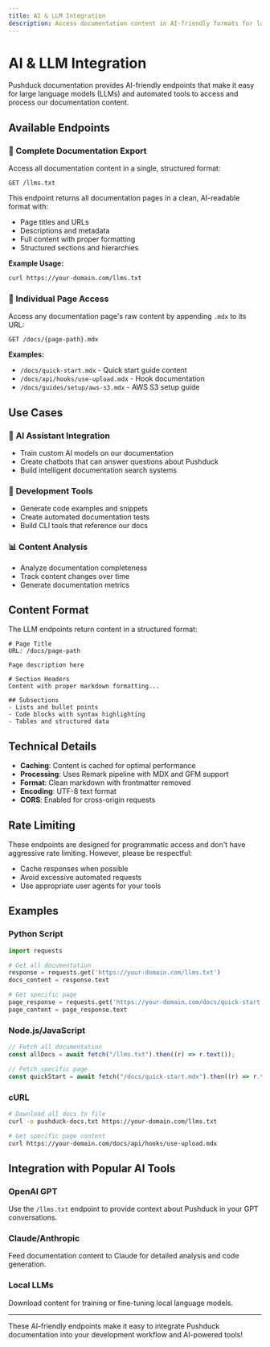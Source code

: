 ```yaml
---
title: AI & LLM Integration
description: Access documentation content in AI-friendly formats for large language models and automated tools.
---
```


# AI & LLM Integration

Pushduck documentation provides AI-friendly endpoints that make it easy for large language models (LLMs) and automated tools to access and process our documentation content.

## Available Endpoints

### 📄 Complete Documentation Export

Access all documentation content in a single, structured format:

```
GET /llms.txt
```

This endpoint returns all documentation pages in a clean, AI-readable format with:

- Page titles and URLs
- Descriptions and metadata
- Full content with proper formatting
- Structured sections and hierarchies

**Example Usage:**

```bash
curl https://your-domain.com/llms.txt
```

### 📑 Individual Page Access

Access any documentation page's raw content by appending `.mdx` to its URL:

```
GET /docs/{page-path}.mdx
```

**Examples:**

- `/docs/quick-start.mdx` - Quick start guide content
- `/docs/api/hooks/use-upload.mdx` - Hook documentation
- `/docs/guides/setup/aws-s3.mdx` - AWS S3 setup guide

## Use Cases

### 🤖 **AI Assistant Integration**

- Train custom AI models on our documentation
- Create chatbots that can answer questions about Pushduck
- Build intelligent documentation search systems

### 🔧 **Development Tools**

- Generate code examples and snippets
- Create automated documentation tests
- Build CLI tools that reference our docs

### 📊 **Content Analysis**

- Analyze documentation completeness
- Track content changes over time
- Generate documentation metrics

## Content Format

The LLM endpoints return content in a structured format:

```
# Page Title
URL: /docs/page-path

Page description here

# Section Headers
Content with proper markdown formatting...

## Subsections
- Lists and bullet points
- Code blocks with syntax highlighting
- Tables and structured data
```

## Technical Details

- **Caching**: Content is cached for optimal performance
- **Processing**: Uses Remark pipeline with MDX and GFM support
- **Format**: Clean markdown with frontmatter removed
- **Encoding**: UTF-8 text format
- **CORS**: Enabled for cross-origin requests

## Rate Limiting

These endpoints are designed for programmatic access and don't have aggressive rate limiting. However, please be respectful:

- Cache responses when possible
- Avoid excessive automated requests
- Use appropriate user agents for your tools

## Examples

### Python Script

```python
import requests

# Get all documentation
response = requests.get('https://your-domain.com/llms.txt')
docs_content = response.text

# Get specific page
page_response = requests.get('https://your-domain.com/docs/quick-start.mdx')
page_content = page_response.text
```

### Node.js/JavaScript

```javascript
// Fetch all documentation
const allDocs = await fetch("/llms.txt").then((r) => r.text());

// Fetch specific page
const quickStart = await fetch("/docs/quick-start.mdx").then((r) => r.text());
```

### cURL

```bash
# Download all docs to file
curl -o pushduck-docs.txt https://your-domain.com/llms.txt

# Get specific page content
curl https://your-domain.com/docs/api/hooks/use-upload.mdx
```

## Integration with Popular AI Tools

### OpenAI GPT

Use the `/llms.txt` endpoint to provide context about Pushduck in your GPT conversations.

### Claude/Anthropic

Feed documentation content to Claude for detailed analysis and code generation.

### Local LLMs

Download content for training or fine-tuning local language models.

---

These AI-friendly endpoints make it easy to integrate Pushduck documentation into your development workflow and AI-powered tools!
